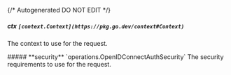 {/* Autogenerated DO NOT EDIT  */}

##### **ctx** `[context.Context](https://pkg.go.dev/context#Context)`
The context to use for the request.

<Collapsible>
    ##### **security** `operations.OpenIDConnectAuthSecurity`
    The security requirements to use for the request.
    <Collapsible.Break/>
    <OpenIDConnectAuthSecurity/>
</Collapsible>

